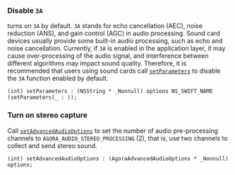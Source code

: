 <PlatformWrapper platform="ios">

### Disable `3A`

<Vg k="VSDK" /> turns on `3A` by default. `3A` stands for echo cancellation (AEC), noise reduction (ANS), and gain control (AGC) in audio processing. Sound card devices usually provide some built-in audio processing, such as echo and noise cancellation. Currently, if `3A` is enabled in the application layer, it may cause over-processing of the audio signal, and interference between different algorithms may impact sound quality. Therefore, it is recommended that users using sound cards call [`setParameters`](https://api-ref.agora.io/en/video-sdk/ios/4.x/documentation/agorartckit/agorartcenginekit/setparameters(_:)) to disable the `3A` function enabled by default.

```objc
(int) setParameters : (NSString * _Nonnull) options NS_SWIFT_NAME (setParameters(_ : ));
```

### Turn on stereo capture

Call [`setAdvancedAudioOptions`](https://api-ref.agora.io/en/video-sdk/ios/4.x/documentation/agorartckit/agorartcenginekit/setadvancedaudiooptions(_:)) to set the number of audio pre-processing channels to `AGORA_AUDIO_STEREO_PROCESSING` (2), that is, use two channels to collect and send stereo sound.

```objc
(int) setAdvancedAudioOptions : (AgoraAdvancedAudioOptions * _Nonnull) options;
```

</PlatformWrapper>
